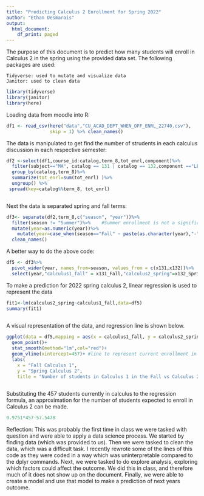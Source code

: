 ```yaml
---
title: "Predicting Calculus 2 Enrollment for Spring 2022"
author: "Ethan Desmarais"
output:
  html_document:
    df_print: paged
---
```

The purpose of this document is to predict how many students will enroll in Calculus 2 in the spring using the provided data set. 
The following packages are used:
   
    Tidyverse: used to mutate and visualize data
    Janitor: used to clean data

```r
library(tidyverse)
library(janitor)
library(here)
```
Loading data from moodle into R:
```r
df1 <- read_csv(here("data","CU_ACAD_DEPT_WHEN_OFF_ENRL_22740.csv"),
                skip = 1) %>% clean_names()

```
The data is manipulated to get find the number of strudents in each calculus discussion in each respective semester: 
```r
df2 <-select(df1,course_id:catalog,term_8,tot_enrl,component)%>%
  filter(subject=="MA", catalog == 131 | catalog == 132,component =="LEC")%>%
  group_by(catalog,term_8)%>%
  summarize(tot_enrl=sum(tot_enrl) )%>%
  ungroup() %>%
 spread(key=catalog%%term_8, tot_enrl)



```
Next the data is separated spring and fall terms:


```r
df3<- separate(df2,term_8,c("season", "year"))%>%
  filter(season != "Summer")%>%    #Summer enrollment is not a significant factor in Calculus 2 enrollment and is to be removed
  mutate(year=as.numeric(year))%>%
    mutate(year=case_when(season=="Fall" ~ paste(as.character(year),"-", as.character(year+1)), TRUE~paste(as.character(year-1),"-",as.character(year))))%>%
  clean_names()
```

<!-- Next remove data which is not relevant to our analysis. This consists of anyone taking Calculus 1 or 2 on off semesters(calculus 1 in the spring or calculus 2 in the fall). -->
<!-- ```{r} -->
<!--   df4<-mutate(df3,x131=case_when(season=="Fall"~ x131))%>% -->
<!--   mutate(x132=case_when(season== "Spring"~ x132)) -->
<!-- ``` -->


<!-- To line up columns of data according to year: -->
<!-- ```{r message=FALSE, warning=FALSE} -->
<!--  df5<- mutate_at(df4,c("x132"),funs(lead),n=8)%>%  #shifts Spring data upward 8 spots so it lines up with fall data  -->
<!--   filter(season== "Fall")%>%                    #removes NA values now left in Spring data  -->
<!--   select(year,"calculus1_fall"=x131,"calculus2_spring"=x132)%>%  #removes fall column -->
<!--   #point for 2021-2022 is inaccurate due to a lack of spring 2022 calc 2 data. The following code fixes this. -->
<!--   filter(year!="2021 - 2022")      -->
<!-- ``` -->

A better way to do the above code:
```r
df5 <- df3%>%
  pivot_wider(year, names_from=season, values_from = c(x131,x132))%>%
  select(year,"calculus1_fall" = x131_Fall,"calculus2_spring"=x132_Spring) 
```

To make a prediction for 2022 spring calculus 2, linear regression is used to represent the data

```r
fit1<-lm(calculus2_spring~calculus1_fall,data=df5)
summary(fit1)
  
```

A visual representation of the data, and regression line is shown below. 

```r
ggplot(data = df5,mapping = aes(x = calculus1_fall, y = calculus2_spring))+
  geom_point()+
  stat_smooth(method="lm",col="red")+
  geom_vline(xintercept=457)+ #line to represent current enrollment in Calculus 1
  labs(
    x = "Fall Calculus 1",
    y = "Spring Calculus 2",
    title = "Number of students in Calculus 1 in the Fall vs Calculus 2 in the Spring")
  
```

Substituting the 457 students currently in calculus to the regression formula, an approximation for the number of students expected to enroll in Calculus 2 can be made. 

```r
0.9751*457-57.5478
```

Reflection: This was probably the first time in class we were tasked with question and were able to apply a data science process. We started by finding data (which was provided to us). Then we were tasked to clean the data, which was a difficult task. I recently rewrote some of the lines of this code as they were coded in a way which was uninterpretable compared to the dplyr commands. Next, we were tasked to do explore analysis, exploring which factors could affect the outcome. We did this in class, and therefore much of it does not show up on the document. Finally, we were able to create a model and use that model to make a prediction of next years outcome.
